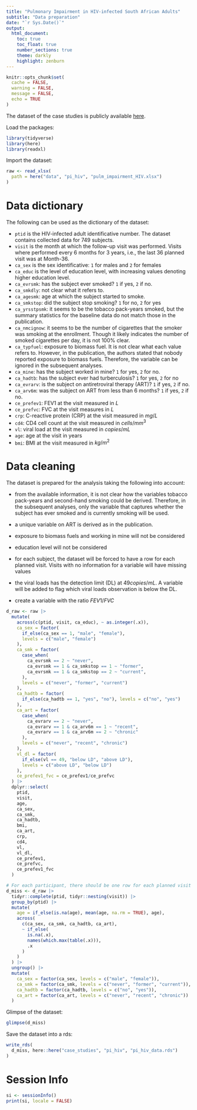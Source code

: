---
title: "Pulmonary Impairment in HIV-infected South African Adults"
subtitle: "Data preparation"
date: "`r Sys.Date()`"
output:
  html_document:
    toc: true
    toc_float: true
    number_sections: true
    theme: darkly
    highlight: zenburn
---

```{r setup, include=FALSE}
knitr::opts_chunk$set(
  cache = FALSE,
  warning = FALSE,
  message = FALSE,
  echo = TRUE
)
```

The dataset of the case studies is publicly available [here](https://datadryad.org/stash/dataset/doi:10.5061/dryad.st5rk).

Load the packages:

```{r}
library(tidyverse)
library(here)
library(readxl)
```

Import the dataset:

```{r}
raw <- read_xlsx(
  path = here("data", "pi_hiv", "pulm_impairment_HIV.xlsx")
)
```

# Data dictionary
The following can be used as the dictionary of the dataset:

* `ptid` is the HIV-infected adult identificative number. The dataset
  contains collected data for $749$ subjects.
* `visit` is the month at which the follow-up visit was performed. Visits
  where performed every $6$ months for $3$ years, i.e., the last $36$ 
  planned visit was at Month-$36$.
* `ca_sex` is the sex identificative: `1` for males and `2` for females
* `ca_educ` is the level of education level, with increasing values
  denoting higher education level.
* `ca_evrsmk`: has the subject ever smoked? `1` if yes, `2` if no.
* `ca_smkdly`: not clear what it refers to.
* `ca_agesmk`: age at which the subject started to smoke.
* `ca_smkstop`: did the subject stop smoking? `1` for no, `2` for yes
* `ca_yrsstpsmk`: it seems to be the tobacco pack-years smoked, but
  the summary statistics for the baseline data do not match those
  in the publication.
* `ca_nmcignow`: it seems to be the number of cigarettes that the
  smoker was smoking at the enrollment. Though it likely indicates
  the number of smoked cigarettes per day, it is not $100 \%$ clear.
* `ca_typfuel`: exposure to biomass fuel. It is not clear what each
  value refers to. However, in the publication, the authors stated that
  nobody reported exposure to biomass fuels. Therefore, the variable
  can be ignored in the subsequent analyses.
* `ca_mine`: has the subject worked in mine? `1` for yes, `2` for no.
* `ca_hadtb`: has the subject ever had turberculosis? `1` for yes, 
  `2` for no
* `ca_evrarv`: is the subject on antiretroviral therapy (ART)? `1` if
  yes, `2` if no.
* `ca_arv6m`: was the subject on ART from less than 6 months? `1` if
  yes, `2` if no.
* `ce_prefev1`: FEV1 at the visit measured in $L$
* `ce_prefvc`: FVC at the visit measures in $L$
* `crp`: C-reactive protein (CRP) at the visit measured in $mg/L$
* `cd4`: CD4 cell count at the visit measured in $cells/mm^{3}$
* `vl`: viral load at the visit measured in $copies/mL$
* `age`: age at the visit in years
* `bmi`: BMI at the visit measured in $kg/m^{2}$

# Data cleaning
The dataset is prepared for the analysis taking the following into
account:

* from the available information, it is not clear how the variables
  tobacco pack-years and second-hand smoking could be derived. Therefore,
  in the subsequent analyses, only the variable that captures whether
  the subject has ever smoked and is currently smoking will be used.
  
* a unique variable on ART is derived as in the publication.

* exposure to biomass fuels and working in mine will not be considered

* education level will not be considered

* for each subject, the dataset will be forced to have a row for each
  planned visit. Visits with no information for a variable will
  have missing values
  
* the viral loads has the detection limit (DL) at $49 copies/mL$. A
  variable will be added to flag which viral loads observation is
  below the DL.
  
* create a variable with the ratio $FEV1/FVC$

```{r}
d_raw <- raw |> 
  mutate(
    across(c(ptid, visit, ca_educ), ~ as.integer(.x)),
    ca_sex = factor(
      if_else(ca_sex == 1, "male", "female"), 
      levels = c("male", "female")
    ), 
    ca_smk = factor(
      case_when(
        ca_evrsmk == 2 ~ "never",
        ca_evrsmk == 1 & ca_smkstop == 1 ~ "former",
        ca_evrsmk == 1 & ca_smkstop == 2 ~ "current",
      ),
      levels = c("never", "former", "current")
    ),
    ca_hadtb = factor(
      if_else(ca_hadtb == 1, "yes", "no"), levels = c("no", "yes")
    ),
    ca_art = factor(
      case_when(
        ca_evrarv == 2 ~ "never",
        ca_evrarv == 1 & ca_arv6m == 1 ~ "recent",
        ca_evrarv == 1 & ca_arv6m == 2 ~ "chronic"
      ),
      levels = c("never", "recent", "chronic")
    ),
    vl_dl = factor(
      if_else(vl == 49, "below LD", "above LD"),
      levels = c("above LD", "below LD")
    ),
    ce_prefev1_fvc = ce_prefev1/ce_prefvc
  ) |> 
  dplyr::select(
    ptid, 
    visit,
    age,
    ca_sex,
    ca_smk,
    ca_hadtb,
    bmi,
    ca_art,
    crp,
    cd4,
    vl, 
    vl_dl,
    ce_prefev1,
    ce_prefvc,
    ce_prefev1_fvc 
  )

# For each participant, there should be one row for each planned visit
d_miss <- d_raw |> 
  tidyr::complete(ptid, tidyr::nesting(visit)) |> 
  group_by(ptid) |> 
  mutate(
    age = if_else(is.na(age), mean(age, na.rm = TRUE), age),
    across(
      c(ca_sex, ca_smk, ca_hadtb, ca_art), 
      ~ if_else(
        is.na(.x),
        names(which.max(table(.x))),
        .x
      )
    )
  ) |> 
  ungroup() |> 
  mutate(
    ca_sex = factor(ca_sex, levels = c("male", "female")),
    ca_smk = factor(ca_smk, levels = c("never", "former", "current")),
    ca_hadtb = factor(ca_hadtb, levels = c("no", "yes")),
    ca_art = factor(ca_art, levels = c("never", "recent", "chronic"))
  )
```

Glimpse of the dataset:

```{r}
glimpse(d_miss)
```


Save the dataset into a rds:

```{r}
write_rds(
  d_miss, here::here("case_studies", "pi_hiv", "pi_hiv_data.rds")
)
```

# Session Info

```{r}
si <- sessionInfo()
print(si, locale = FALSE)
```

